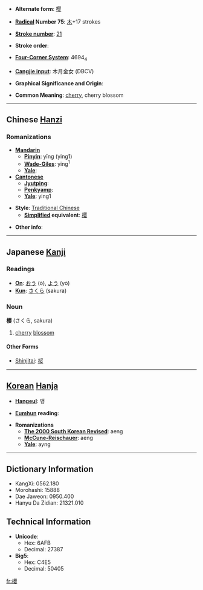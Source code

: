 * '''Alternate form''': [[樱]]

* '''[[Wiktionary:Chinese radical index| Radical]] Number 75''': [[Wiktionary:Chinese radical index 木|木]]+17 strokes

* '''[[Wiktionary:Chinese total strokes index|Stroke number]]''': [[Wiktionary:Chinese total strokes index 21|21]]

* '''Stroke order''': 

* '''[[Wiktionary:Chinese four corner index|Four-Corner System]]''': 4694<sub>4</sub>

* '''[[Wiktionary:Chinese Cangjie index|Cangjie input]]''': 木月金女 (DBCV)

* '''Graphical Significance and Origin''': 

* '''Common Meaning''': [[cherry]], cherry blossom

----

== Chinese [[Hanzi]] ==
===Romanizations===
* '''[[Mandarin]]'''
** '''[[Pinyin]]''': yīng (ying1)
** '''[[Wade-Giles]]''': ying<sup>1</sup>
** '''[[Yale]]''': 
* '''[[Cantonese]]'''
** '''[[Jyutping]]''':
** '''[[Penkyamp]]''': 
** '''[[Yale]]''': ying1

* '''Style''': [[Traditional Chinese]] 
** '''[[Simplified Chinese|Simplified]] equivalent''': [[樱]]

* '''Other info''': 

----

== Japanese [[Kanji]] ==

===Readings===
* '''[[On]]''': [[おう]] (ō), [[よう]] (yō)
* '''[[Kun]]''': [[さくら]] (sakura)
===Noun===
'''櫻''' (さくら, sakura)

#[[cherry]] [[blossom]]

====Other Forms====
*[[Shinjitai]]: [[桜]]

----

== [[Korean]] [[Hanja]] ==

* '''[[Hangeul]]''': 앵

* '''[[Eumhun]] reading''': 

* '''Romanizations'''
** '''[[The 2000 South Korean Revised Romanization|The 2000 South Korean Revised]]''': aeng
** '''[[McCune-Reischauer]]''': aeng
** '''[[Yale]]''': ayng

----

== Dictionary Information ==

* KangXi: 0562.180
* Morohashi: 15888
* Dae Jaweon: 0950.400
* Hanyu Da Zidian: 21321.010

== Technical Information ==

* '''Unicode''':
** Hex: 6AFB
** Decimal: 27387
* '''Big5''':
** Hex: C4E5
** Decimal: 50405

[[fr:櫻]]